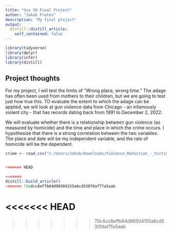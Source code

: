 ```yaml
---
title: "Gov 50 Final Project"
author: "Jakob Frates"
description: "My final project"
output:
  distill::distill_article:
    self_contained: false
---
```


```r

library(tidyverse)
library(dplyr)
library(infer)
library(distill)
```


## Project thoughts


For my project, I will test the limits of "Wrong place, wrong time." The adage has often been used from mothers to their children, but we are going to test just how true this. TO evaluate the extent to which the adage can be applied, we will look at gun violence data from Chicago - an infamously violent city - that has records dating back from 1991 to December 2, 2022. 

We will evaluate whether there is a relationship between gun violence (as measured by homicide) and the time and place in which the crime occurs. I hypothesize that there is a strong correlation between the two variables. The place and date will be my independent variable, and the rate of homicide will be the dependent.  







```r




crime <- read_csv("C:/Users/Jakob/Downloads/Violence_Reduction_-_Victims_of_Homicides_and_Non-Fatal_Shootings.csv")


<<<<<<< HEAD

=======
distill::build_article()
>>>>>>> 70c4cc8effb64d96504155a6cd530fdaf7fa5aab


```

<<<<<<< HEAD
=======

>>>>>>> 70c4cc8effb64d96504155a6cd530fdaf7fa5aab
